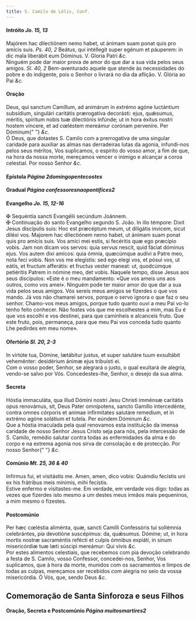 ```yaml
---
title: S. Camilo de Lélis, Conf.
---
```


<h4 class="text-center">
  Intróito <em>Jo. 15, 13</em>
</h4>
<div class="grid grid-cols-2 gap-5">
  <span class="text-justify">
    Majórem hac dilectiónem nemo habet, ut ánimam suam ponat quis pro amícis
    suis. <em>Ps. 40, 2</em> Beátus, qui intéllegit super egénum et páuperem: in
    dic mala liberábit eum Dóminus. V. Gloria Patri <em>&c.</em>
  </div>
  <span class="text-justify">
    Ninguém pode dar maior prova de amor do que dar a sua vida pelos seus
    amigos. <em>Sl. 40, 2</em> Bem-aventurado aquele que atende às necessidades
    do pobre e do indigente, pois o Senhor o livrará no dia da aflição. V.
    Glória ao Pai <em>&c.</em>
  </span>
</div>

<h4 class="text-center">Oração</h4>
<div class="grid grid-cols-2 gap-5">
  <span class="text-justify">
    Deus, qui sanctum Camíllum, ad animárum in extrémo agóne luctántium
    subsídium, singulári caritátis prærogatíva decorásti: ejus, quǽsumus,
    méritis, spíritum nobis tuæ dilectiónis infúnde; ut in hora éxitus nostri
    hostem víncere, et ad cœléstem mereámur corónam perveníre. Per Dóminum{" "}
    <em>&c.</em>
  </div>
  <span class="text-justify">
    Ó Deus, que dotastes S. Camilo com a prerrogativa de uma singular caridade
    para auxiliar as almas nas derradeiras lutas da agonia, infundi-nos pelos
    seus méritos, Vos suplicamos, o espírito do vosso amor, a fim de que, na
    hora da nossa morte, mereçamos vencer o inimigo e alcançar a coroa
    celestial. Por nosso Senhor <em>&c.</em>
  </span>
</div>

<h4 class="text-center">
  Epístola <em>Página 2domingopentecostes</em>
</h4>

<h4 class="text-center">
  Gradual <em>Página confessoresnaopontifices2</em>
</h4>

<h4 class="text-center">
  Evangelho <em>Jo. 15, 12-16</em>
</h4>
<div class="grid grid-cols-2 gap-5">
  <span class="text-justify">
    <span class="text-danger">&#10016;</span> Sequéntia sancti Evangélii
    secúndum Joánnem.
  </div>
  <span class="text-justify">
    <span class="text-danger">&#10016;</span> Continuação do santo Evangelho
    segundo S. João.
  </div>
  <span class="text-justify">
    In illo témpore: Dixit Jesus discípulis suis: Hoc est præcéptum meum, ut
    diligátis ínvicem, sicut diléxi vos. Majorem hac dilectiónem nemo habet, ut
    ánimam suam ponat quis pro amícis suis. Vos amíci mei estis, si fecéritis
    quæ ego præcípio vobis. Jam non dicam vos servos: quia servus nescit, quid
    fáciat dóminus ejus. Vos autem dixi amícos: quia ómnia, quæcúmque audívi a
    Patre meo, nota feci vobis. Non vos me elegístis: sed ego elegi vos, et
    pósui vos, ut eátís, et fructum afferátis: et fructus vester maneat: ut,
    quodcúmque petiéritis Patrem in nómine meo, det vobis.
  </div>
  <span class="text-justify">
    Naquele tempo, disse Jesus aos seus discípulos: «Este é o meu mandamento:
    «Que vos ameis uns aos outros, como vos amei». Ninguém pode ter maior amor
    do que dar a sua vida pelos seus amigos. Vós sereis meus amigos se fizerdes
    o que vos mando. Já vos não chamarei servos, porque o servo ignora o que faz
    o seu senhor. Chamo-vos meus amigos, porque tudo quanto ouvi a meu Pai vo-lo
    tenho feito conhecer. Não fostes vós que me escolhestes a mim, mas Eu é que
    vos escolhi e vos destinei, para que caminheis e alcanceis fruto. Que este
    fruto, pois, permaneça, para que meu Pai vos conceda tudo quanto Lhe
    pedirdes em meu nome».
  </span>
</div>

<h4 class="text-center">
  Ofertório <em>Sl. 20, 2-3</em>
</h4>
<div class="grid grid-cols-2 gap-5">
  <span class="text-justify">
    In virtúte tua, Dómine, lætábitur justus, et super salutáre tuum exsultábit
    veheménter: desidérium ánimæ ejus tribuísti ei.
  </div>
  <span class="text-justify">
    Com o vosso poder, Senhor, se alegrará o justo, o qual exultará de alegria,
    vendo-se salvo por Vós. Concedestes-lhe, Senhor, o desejo da sua alma.
  </span>
</div>

<h4 class="text-center">Secreta</h4>
<div class="grid grid-cols-2 gap-5">
  <span class="text-justify">
    Hóstia immaculáta, qua illud Dómini nostri Jesu Christi imménsæ caritátis
    opus renovámus, sit, Deus Pater omnípotens, sancto Gamíllo intercedénte,
    contra omnes córporis et animae infirmitates salutáre remedium, et in
    extrémo agóne solátium et tutela. Per eúndem Dóminum <em>&c.</em>
  </div>
  <span class="text-justify">
    Que a hóstia imaculada pela qual renovamos esta instituição da imensa
    caridade de nosso Senhor Jesus Cristo seja para nós, pela intercessão de S.
    Camilo, remédio salutar contra todas as enfermidades da alma e do corpo e na
    extrema agonia nos sirva de consolação e de protecção. Por nosso Senhor{" "}
    <em>&c.</em>
  </span>
</div>

<h4 class="text-center">
  Comúnio <em>Mt. 25, 36 & 40</em>
</h4>
<div class="grid grid-cols-2 gap-5">
  <span class="text-justify">
    Infírmus fui, et visitástis me. Amen, amen, dico vobis: Quámdiu fecístis uni
    ex his frátribus meis minimis, mihi fecístis.
  </div>
  <span class="text-justify">
    Estive enfermo e visitastes-me. Em verdade, em verdade vos digo: todas as
    vezes que fizerdes isto mesmo a um destes meus irmãos mais pequeninos, a mim
    mesmo o fizestes.
  </span>
</div>

<h4 class="text-center">Postcomúnio</h4>
<div class="grid grid-cols-2 gap-5">
  <span class="text-justify">
    Per hæc cœléstia aliménta, quæ, sancti Camílli Confessóris tui sollémnia
    celebrántes, pia devotióne suscépimus: da, quǽsumus. Dómine; ut, in hora
    mortis nostræ sacraméntis refécti et culpis ómnibus expiáti, in sinum
    misericórdiæ tuæ læti súscipi mereámur: Qui vivis <em>&c.</em>
  </div>
  <span class="text-justify">
    Por estes alimentos celestiais, que recebemos com pia devoção celebrando a
    festa de S. Camilo, vosso Confessor, concedei-nos, Senhor, Vos suplicamos,
    que à hora da morte, munidos com os sacramentos e limpos de todas as culpas,
    mereçamos ser recebidos com alegria no seio da vossa misericórdia. Ó Vós,
    que, sendo Deus <em>&c.</em>
  </span>
</div>

<h2 class="text-center">Comemoração de Santa Sinforoza e seus Filhos</h2>

<h4 class="text-center">
  Oração, Secreta e Postcomúnio <em>Página muitosmartires2</em>
</h4>
